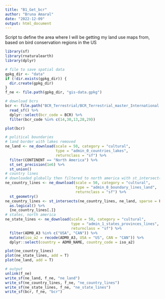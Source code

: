 ```yaml
---
title: "B1_Get_bcr"
author: "Bruna Amaral"
date: "2022-12-09"
output: html_document
---
```


Script to define the area where I will be getting my land use maps from, based on bird conservation regions in the US

```r
library(sf)
library(rnaturalearth)
library(dplyr)
```
```r
# file to save spatial data
gpkg_dir <- "data"
if (!dir.exists(gpkg_dir)) {
  dir.create(gpkg_dir)
}
f_ne <- file.path(gpkg_dir, "gis-data.gpkg")

# download bcrs
bcr <- file.path("BCR_Terrestrial/BCR_Terrestrial_master_International.shp") %>% 
  read_sf() %>% 
  dplyr::select(bcr_code = BCR) %>% 
  filter(bcr_code %in% c(14,30,13,28,29))

plot(bcr)
```
```r
# political boundaries
# land border with lakes removed
ne_land <- ne_download(scale = 50, category = "cultural",
                       type = "admin_0_countries_lakes",
                       returnclass = "sf") %>%
  filter(CONTINENT == "North America") %>%
  st_set_precision(1e6) %>%
  st_union()
# country lines
# downloaded globally then filtered to north america with st_intersect()
ne_country_lines <- ne_download(scale = 50, category = "cultural",
                                type = "admin_0_boundary_lines_land",
                                returnclass = "sf") %>% 
  st_geometry()
ne_country_lines <- st_intersects(ne_country_lines, ne_land, sparse = FALSE) %>%
  as.logical() %>%
  {ne_country_lines[.]}
# states, north america
ne_state_lines <- ne_download(scale = 50, category = "cultural",
                              type = "admin_1_states_provinces_lines",
                              returnclass = "sf") %>%
  filter(ADM0_A3 %in% c("USA", "CAN")) %>%
  mutate(iso_a2 = recode(ADM0_A3, USA = "US", CAN = "CAN")) %>% 
  dplyr::select(country = ADM0_NAME, country_code = iso_a2)

plot(ne_country_lines)
plot(ne_state_lines, add = T)
plot(ne_land, add = T)

# output
unlink(f_ne)
write_sf(ne_land, f_ne, "ne_land")
write_sf(ne_country_lines, f_ne, "ne_country_lines")
write_sf(ne_state_lines, f_ne, "ne_state_lines")
write_sf(bcr, f_ne, "bcr")

```
